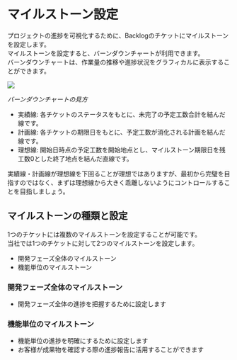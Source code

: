 # マイルストーン設定

プロジェクトの進捗を可視化するために、Backlogのチケットにマイルストーンを設定します。  
マイルストーンを設定すると、バーンダウンチャートが利用できます。  
バーンダウンチャートは、作業量の推移や進捗状況をグラフィカルに表示することができます。  

![](img/2023-07-03-17-41-23.png)

_バーンダウンチャートの見方_

* 実績線: 各チケットのステータスをもとに、未完了の予定工数合計を結んだ線です。
* 計画線: 各チケットの期限日をもとに、予定工数が消化される計画を結んだ線です。
* 理想線: 開始日時点の予定工数を開始地点とし、マイルストーン期限日を残工数0とした終了地点を結んだ直線です。

実績線・計画線が理想線を下回ることが理想ではありますが、最初から完璧を目指すのではなく、まずは理想線から大きく乖離しないようにコントロールすることを目指しましょう。

## マイルストーンの種類と設定

1つのチケットには複数のマイルストーンを設定することが可能です。  
当社では1つのチケットに対して2つのマイルストーンを設定します。

* 開発フェーズ全体のマイルストーン
* 機能単位のマイルストーン

### 開発フェーズ全体のマイルストーン
- 開発フェーズ全体の進捗を把握するために設定します

### 機能単位のマイルストーン
- 機能単位の進捗を明確にするために設定します
- お客様が成果物を確認する際の進捗報告に活用することができます
